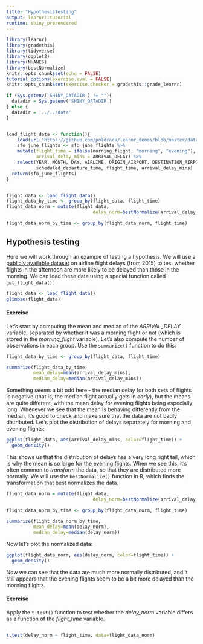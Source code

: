 ```yaml
---
title: "HypothesisTesting"
output: learnr::tutorial
runtime: shiny_prerendered
---
```


```r
library(learnr)
library(gradethis)
library(tidyverse)
library(ggplot2)
library(NHANES)
library(bestNormalize)
knitr::opts_chunk$set(echo = FALSE)
tutorial_options(exercise.eval = FALSE)
knitr::opts_chunk$set(exercise.checker = gradethis::grade_learnr)

if (Sys.getenv('SHINY_DATADIR') != ""){
  datadir = Sys.getenv('SHINY_DATADIR')
} else {
  datadir = '../../data'
}


load_flight_data <- function(){
    load(url('https://github.com/poldrack/learnr_demos/blob/master/data/sfo_june_flights.RData?raw=true'))
    sfo_june_flights <- sfo_june_flights %>%
    mutate(flight_time = ifelse(morning_flight, "morning", "evening"),
           arrival_delay_mins = ARRIVAL_DELAY) %>%
    select(YEAR, MONTH, DAY, AIRLINE, ORIGIN_AIRPORT, DESTINATION_AIRPORT,
           scheduled_departure_time, flight_time, arrival_delay_mins)
  return(sfo_june_flights)
}


flight_data <- load_flight_data()
flight_data_by_time <- group_by(flight_data, flight_time)
flight_data_norm = mutate(flight_data,
                                delay_norm=bestNormalize(arrival_delay_mins)$x.t)

flight_data_norm_by_time <- group_by(flight_data_norm, flight_time)

```

## Hypothesis testing

Here we will work through an example of testing a hypothesis.  We will use a [publicly available dataset](https://www.kaggle.com/usdot/flight-delays?select=flights.csv) on airline flight delays (from 2015) to test whether flights in the afternoon are more likely to be delayed than those in the morning.   We can load these data using a special function called `get_flight_data()`:

```r

flight_data <- load_flight_data()
glimpse(flight_data)
```

#### Exercise

Let's start by computing the mean and median of the *ARRIVAL_DELAY* variable, separated by whether it was a morning flight or not (which is stored in the *morning_flight* variable). Let's also compute the number of observations in each group.  Use the `summarize()` function to do this:

```r

flight_data_by_time <- group_by(flight_data, flight_time)

summarize(flight_data_by_time,
          mean_delay=mean(arrival_delay_mins),
          median_delay=median(arrival_delay_mins))
```

Something seems a bit odd here - the median delay for both sets of flights is negative (that is, the median flight actually gets in *early*), but the means are quite different, with the mean delay for evening flights being especially long.  Whenever we see that the mean is behaving differently from the median, it's good to check and make sure that the data are not badly distributed.  Let's plot the distribution of delays separately for morning and evening flights:


```r
ggplot(flight_data, aes(arrival_delay_mins, color=flight_time)) +
  geom_density()
```

This shows us that the distribution of delays has a very long right tail, which is why the mean is so large for the evening flights.  When we see this, it's often common to *transform* the data, so that they are distributed more normally.  We will use the `bestNormalize()` function in R, which finds the transformation that best normalizes the data.

```r

flight_data_norm = mutate(flight_data,
                                delay_norm=bestNormalize(arrival_delay_mins)$x.t)

flight_data_norm_by_time <- group_by(flight_data_norm, flight_time)

summarize(flight_data_norm_by_time,
          mean_delay=mean(delay_norm),
          median_delay=median(delay_norm))
```

Now let's plot the normalized data:

```r
ggplot(flight_data_norm, aes(delay_norm, color=flight_time)) +
  geom_density()
```

Now we can see that the data are much more normally distributed, and it still appears that the evening flights seem to be a bit more delayed than the morning flights.


#### Exercise

Apply the `t.test()` function to test whether the *delay_norm* variable differs as a function of the *flight_time* variable.

```r

```

```r

t.test(delay_norm ~ flight_time, data=flight_data_norm)
```

